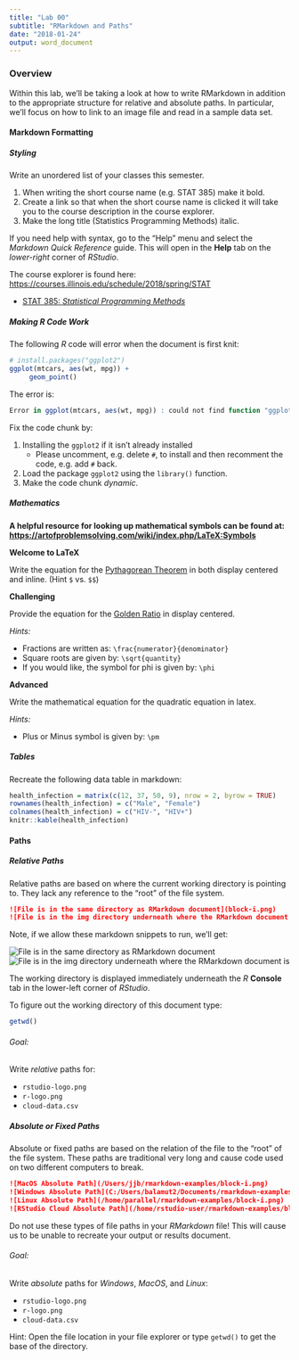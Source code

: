 ```yaml
---
title: "Lab 00"
subtitle: "RMarkdown and Paths"
date: "2018-01-24"
output: word_document
---
```


### Overview

Within this lab, we'll be taking a look at how to write RMarkdown in
addition to the appropriate structure for relative and absolute
paths. In particular, we'll focus on how to link
to an image file and read in a sample data set.

#### Markdown Formatting

##### Styling

Write an unordered list of your classes this semester.

1. When writing the short course name (e.g. STAT 385) make it bold. 
1. Create a link so that when the short course name is clicked it 
   will take you to the course description in the course explorer. 
1. Make the long title (Statistics Programming Methods) italic.

If you need help with syntax, go to the "Help" menu and select the 
_Markdown Quick Reference_ guide. This will open in the **Help** tab on
the _lower-right_ corner of _RStudio_.

The course explorer is found here: 
<https://courses.illinois.edu/schedule/2018/spring/STAT>

- [STAT 385: _Statistical Programming Methods_](https://courses.illinois.edu/schedule/2019/spring/STAT/385)

##### Making _R_ Code Work

The following _R_ code will error when the document is first knit:

```r
# install.packages("ggplot2")
ggplot(mtcars, aes(wt, mpg)) +
     geom_point()
```

The error is:

```r
Error in ggplot(mtcars, aes(wt, mpg)) : could not find function "ggplot"
```

Fix the code chunk by:

1. Installing the `ggplot2` if it isn't already installed
    - Please uncomment, e.g. delete `#`, to install and then recomment the code, e.g. add `#` back.
2. Load the package `ggplot2` using the `library()` function.
3. Make the code chunk _dynamic_.

##### Mathematics

**A helpful resource for looking up mathematical symbols can be found at:
<https://artofproblemsolving.com/wiki/index.php/LaTeX:Symbols>**

**Welcome to LaTeX**

Write the equation for the [Pythagorean Theorem](https://en.wikipedia.org/wiki/Pythagorean_theorem)
in both display centered and inline. (Hint `$` vs. `$$`)

**Challenging**

Provide the equation for the [Golden Ratio](https://en.wikipedia.org/wiki/Golden_ratio)
in display centered. 

_Hints:_

- Fractions are written as: `\frac{numerator}{denominator}`
- Square roots are given by: `\sqrt{quantity}`
- If you would like, the symbol for phi is given by: `\phi`


**Advanced**

Write the mathematical equation for the quadratic equation in latex.

_Hints:_

- Plus or Minus symbol is given by: `\pm` 



##### Tables

Recreate the following data table in markdown:

```r
health_infection = matrix(c(12, 37, 50, 9), nrow = 2, byrow = TRUE)
rownames(health_infection) = c("Male", "Female")
colnames(health_infection) = c("HIV-", "HIV+")
knitr::kable(health_infection)
```


#### Paths

##### Relative Paths

Relative paths are based on where the current working directory is pointing to.
They lack any reference to the "root" of the file system.

```md
![File is in the same directory as RMarkdown document](block-i.png)
![File is in the img directory underneath where the RMarkdown document is](img/block-i-subfolder.png)
```

Note, if we allow these markdown snippets to run, we'll get:

![File is in the same directory as RMarkdown document](block-i.png)
![File is in the img directory underneath where the RMarkdown document is](img/block-i-subfolder.png)


The working directory is displayed immediately underneath the _R_ **Console**
tab in the lower-left corner of _RStudio_.

To figure out the working directory of this document type: 

```r
getwd()
```

###### Goal:

Write _relative_ paths for:

- `rstudio-logo.png`
- `r-logo.png`
- `cloud-data.csv`

##### Absolute or Fixed Paths

Absolute or fixed paths are based on the relation of the file to the
"root" of the file system. These paths are traditional very long and 
cause code used on two different computers to break.

```md
![MacOS Absolute Path](/Users/jjb/rmarkdown-examples/block-i.png)
![Windows Absolute Path](C:/Users/balamut2/Documents/rmarkdown-examples/block-i.png)
![Linux Absolute Path](/home/parallel/rmarkdown-examples/block-i.png)
![RStudio Cloud Absolute Path](/home/rstudio-user/rmarkdown-examples/block-i.png)
```

Do not use these types of file paths in your _RMarkdown_ file! This will
cause us to be unable to recreate your output or results document. 

###### Goal:

Write _absolute_ paths for _Windows_, _MacOS_, and _Linux_:

- `rstudio-logo.png`
- `r-logo.png`
- `cloud-data.csv`

Hint: Open the file location in your file explorer or type `getwd()` to get
the base of the directory.

